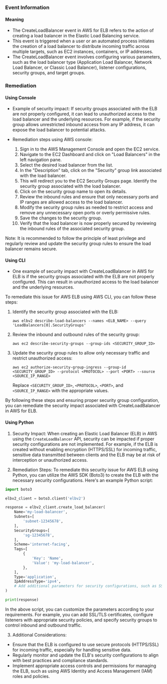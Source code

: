 
### Event Information

#### Meaning

- The CreateLoadBalancer event in AWS for ELB refers to the action of creating a load balancer in the Elastic Load Balancing service.
- This event is triggered when a user or an automated process initiates the creation of a load balancer to distribute incoming traffic across multiple targets, such as EC2 instances, containers, or IP addresses.
- The CreateLoadBalancer event involves configuring various parameters, such as the load balancer type (Application Load Balancer, Network Load Balancer, or Classic Load Balancer), listener configurations, security groups, and target groups.

### Remediation

#### Using Console

- Example of security impact: If security groups associated with the ELB are not properly configured, it can lead to unauthorized access to the load balancer and the underlying resources. For example, if the security group allows unrestricted inbound access from any IP address, it can expose the load balancer to potential attacks.

- Remediation steps using AWS console:
  1. Sign in to the AWS Management Console and open the EC2 service.
  2. Navigate to the EC2 Dashboard and click on "Load Balancers" in the left navigation pane.
  3. Select the desired load balancer from the list.
  4. In the "Description" tab, click on the "Security" group link associated with the load balancer.
  5. This will redirect you to the EC2 Security Groups page. Identify the security group associated with the load balancer.
  6. Click on the security group name to open its details.
  7. Review the inbound rules and ensure that only necessary ports and IP ranges are allowed access to the load balancer.
  8. Modify the security group rules as needed to restrict access and remove any unnecessary open ports or overly permissive rules.
  9. Save the changes to the security group.
  10. Verify that the load balancer is now properly secured by reviewing the inbound rules of the associated security group.

Note: It is recommended to follow the principle of least privilege and regularly review and update the security group rules to ensure the load balancer remains secure.

#### Using CLI

- One example of security impact with CreateLoadBalancer in AWS for ELB is if the security groups associated with the ELB are not properly configured. This can result in unauthorized access to the load balancer and the underlying resources.

To remediate this issue for AWS ELB using AWS CLI, you can follow these steps:

1. Identify the security group associated with the ELB:
   ```
   aws elbv2 describe-load-balancers --names <ELB_NAME> --query 'LoadBalancers[0].SecurityGroups'
   ```

2. Review the inbound and outbound rules of the security group:
   ```
   aws ec2 describe-security-groups --group-ids <SECURITY_GROUP_ID>
   ```

3. Update the security group rules to allow only necessary traffic and restrict unauthorized access:
   ```
   aws ec2 authorize-security-group-ingress --group-id <SECURITY_GROUP_ID> --protocol <PROTOCOL> --port <PORT> --source <SOURCE_IP_RANGE>
   ```
   Replace `<SECURITY_GROUP_ID>`, `<PROTOCOL>`, `<PORT>`, and `<SOURCE_IP_RANGE>` with the appropriate values.

By following these steps and ensuring proper security group configuration, you can remediate the security impact associated with CreateLoadBalancer in AWS for ELB.

#### Using Python

1. Security Impact: When creating an Elastic Load Balancer (ELB) in AWS using the `CreateLoadBalancer` API, security can be impacted if proper security configurations are not implemented. For example, if the ELB is created without enabling encryption (HTTPS/SSL) for incoming traffic, sensitive data transmitted between clients and the ELB may be at risk of interception or unauthorized access.

2. Remediation Steps: To remediate this security issue for AWS ELB using Python, you can utilize the AWS SDK (Boto3) to create the ELB with the necessary security configurations. Here's an example Python script:

```python
import boto3

elbv2_client = boto3.client('elbv2')

response = elbv2_client.create_load_balancer(
    Name='my-load-balancer',
    Subnets=[
        'subnet-12345678',
    ],
    SecurityGroups=[
        'sg-12345678',
    ],
    Scheme='internet-facing',
    Tags=[
        {
            'Key': 'Name',
            'Value': 'my-load-balancer',
        },
    ],
    Type='application',
    IpAddressType='ipv4',
    # Add additional parameters for security configurations, such as SSL/TLS certificates, listeners, etc.
)

print(response)
```

In the above script, you can customize the parameters according to your requirements. For example, you can add SSL/TLS certificates, configure listeners with appropriate security policies, and specify security groups to control inbound and outbound traffic.

3. Additional Considerations:
- Ensure that the ELB is configured to use secure protocols (HTTPS/SSL) for incoming traffic, especially for handling sensitive data.
- Regularly monitor and update the ELB's security configurations to align with best practices and compliance standards.
- Implement appropriate access controls and permissions for managing the ELB, such as using AWS Identity and Access Management (IAM) roles and policies.

